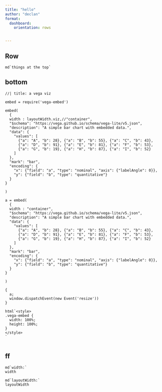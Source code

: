 ```yaml
--- 
title: "hello"
author: "declan"
format:
  dashboard:
    orientation: rows


---
```



## Row {height=30%}

```ojs
md`things at the top`
```


## bottom

::: {#viz .ojs-track-layout}


```ojs
//| title: a vega viz

embed = require('vega-embed')

embed(
  {
  width : layoutWidth.viz,//"container",
  "$schema": "https://vega.github.io/schema/vega-lite/v5.json",
  "description": "A simple bar chart with embedded data.",
  "data": {
    "values": [
      {"a": "A", "b": 28}, {"a": "B", "b": 55}, {"a": "C", "b": 43},
      {"a": "D", "b": 91}, {"a": "E", "b": 81}, {"a": "F", "b": 53},
      {"a": "G", "b": 19}, {"a": "H", "b": 87}, {"a": "I", "b": 52}
    ]
  },
  "mark": "bar",
  "encoding": {
    "x": {"field": "a", "type": "nominal", "axis": {"labelAngle": 0}},
    "y": {"field": "b", "type": "quantitative"}
  }
}

)

a = embed(
  {
  width : "container",
  "$schema": "https://vega.github.io/schema/vega-lite/v5.json",
  "description": "A simple bar chart with embedded data.",
  "data": {
    "values": [
      {"a": "A", "b": 28}, {"a": "B", "b": 55}, {"a": "C", "b": 43},
      {"a": "D", "b": 91}, {"a": "E", "b": 81}, {"a": "F", "b": 53},
      {"a": "G", "b": 19}, {"a": "H", "b": 87}, {"a": "I", "b": 52}
    ]
  },
  "mark": "bar",
  "encoding": {
    "x": {"field": "a", "type": "nominal", "axis": {"labelAngle": 0}},
    "y": {"field": "b", "type": "quantitative"}
  }
}

)

{
  a;
  window.dispatchEvent(new Event('resize'))
}

html`<style>
.vega-embed {
  width: 100%;
  height: 100%;
}
</style>
`


```

:::

## ff

::: {.flow}

```ojs

md`width:`
width

md`layoutWidth:`
layoutWidth


```

:::